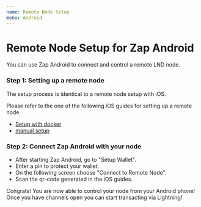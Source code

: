```yaml
---
name: Remote Node Setup
menu: Android
---
```


# Remote Node Setup for Zap Android

You can use Zap Android to connect and control a remote LND node.

### Step 1: Setting up a remote node

The setup process is identical to a remote node setup with iOS.

Please refer to the one of the following iOS guides for setting up a remote node.

- [Setup with docker](/docs-ios-docker-node-setup)
- [manual setup](/docs-ios-remote-node-setup)

### Step 2: Connect Zap Android with your node

- After starting Zap Android, go to "Setup Wallet".
- Enter a pin to protect your wallet.
- On the following screen choose "Connect to Remote Node".
- Scan the qr-code generated in the iOS guides.

Congrats! You are now able to control your node from your Android phone! Once you have channels open you can start transacting via Lightning!
